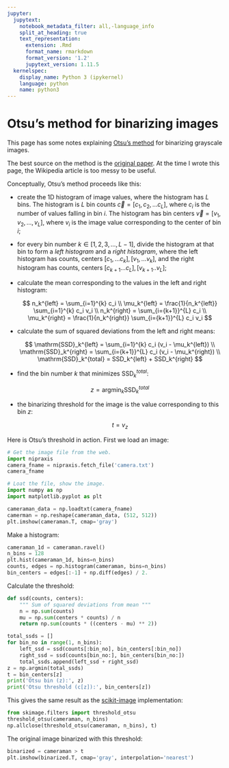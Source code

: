 ```yaml
---
jupyter:
  jupytext:
    notebook_metadata_filter: all,-language_info
    split_at_heading: true
    text_representation:
      extension: .Rmd
      format_name: rmarkdown
      format_version: '1.2'
      jupytext_version: 1.11.5
  kernelspec:
    display_name: Python 3 (ipykernel)
    language: python
    name: python3
---
```


# Otsu’s method for binarizing images

This page has some notes explaining [Otsu’s method](https://en.wikipedia.org/wiki/Otsu%27s_method) for binarizing grayscale
images.

The best source on the method is the [original paper](http://ieeexplore.ieee.org/stamp/stamp.jsp?arnumber=4310076).  At the time
I wrote this page, the Wikipedia article is too messy to be useful.

Conceptually, Otsu’s method proceeds like this:

* create the 1D histogram of image values, where the histogram has $L$ bins.
  The histogram is $L$ bin counts $\vec{c} = [c_1, c_2, ... c_L]$, where $c_i$
  is the number of values falling in bin $i$.  The histogram has bin centers
  $\vec{v} = [v_1, v_2, ..., v_L]$, where $v_i$ is the image value
  corresponding to the center of bin $i$;

* for every bin number $k \in [1, 2, 3, ..., L-1]$, divide the histogram at
  that bin to form a *left histogram* and a *right histogram*, where the left
  histogram has counts, centers $[c_1, ... c_k], [v_1, ... v_k]$, and the
  right histogram has counts, centers $[c_{k+1} ... c_L], [v_{k+1} .. v_L]$;

* calculate the mean corresponding to the values in the left and right
  histogram:

  $$
  n_k^{left} = \sum_{i=1}^{k} c_i \\
  \mu_k^{left} = \frac{1}{n_k^{left}} \sum_{i=1}^{k} c_i v_i \\
  n_k^{right} = \sum_{i={k+1}}^{L} c_i \\
  \mu_k^{right} = \frac{1}{n_k^{right}} \sum_{i={k+1}}^{L} c_i v_i
  $$

* calculate the sum of squared deviations from the left and right means:

  $$
  \mathrm{SSD}_k^{left} = \sum_{i=1}^{k} c_i (v_i - \mu_k^{left}) \\
  \mathrm{SSD}_k^{right} = \sum_{i={k+1}}^{L} c_i (v_i - \mu_k^{right}) \\
  \mathrm{SSD}_k^{total} = SSD_k^{left} + SSD_k^{right}
  $$

* find the bin number $k$ that minimizes $\mathrm{SSD}_k^{total}$:

  $$
  z = \mathrm{argmin}_k \mathrm{SSD}_k^{total}
  $$

* the binarizing threshold for the image is the value corresponding to this
  bin $z$:

  $$
  t = v_z
  $$

Here is Otsu’s threshold in action.  First we load an image:

```python
# Get the image file from the web.
import nipraxis
camera_fname = nipraxis.fetch_file('camera.txt')
camera_fname
```

```python
# Loat the file, show the image.
import numpy as np
import matplotlib.pyplot as plt

cameraman_data = np.loadtxt(camera_fname)
camerman = np.reshape(cameraman_data, (512, 512))
plt.imshow(cameraman.T, cmap='gray')
```

Make a histogram:

```python
cameraman_1d = cameraman.ravel()
n_bins = 128
plt.hist(cameraman_1d, bins=n_bins)
counts, edges = np.histogram(cameraman, bins=n_bins)
bin_centers = edges[:-1] + np.diff(edges) / 2.
```

Calculate the threshold:

```python
def ssd(counts, centers):
    """ Sum of squared deviations from mean """
    n = np.sum(counts)
    mu = np.sum(centers * counts) / n
    return np.sum(counts * ((centers - mu) ** 2))
```

```python
total_ssds = []
for bin_no in range(1, n_bins):
    left_ssd = ssd(counts[:bin_no], bin_centers[:bin_no])
    right_ssd = ssd(counts[bin_no:], bin_centers[bin_no:])
    total_ssds.append(left_ssd + right_ssd)
z = np.argmin(total_ssds)
t = bin_centers[z]
print('Otsu bin (z):', z)
print('Otsu threshold (c[z]):', bin_centers[z])
```

This gives the same result as the [scikit-image](http://scikit-image.org/) implementation:

```python
from skimage.filters import threshold_otsu
threshold_otsu(cameraman, n_bins)
np.allclose(threshold_otsu(cameraman, n_bins), t)
```

The original image binarized with this threshold:

```python
binarized = cameraman > t
plt.imshow(binarized.T, cmap='gray', interpolation='nearest')
```
